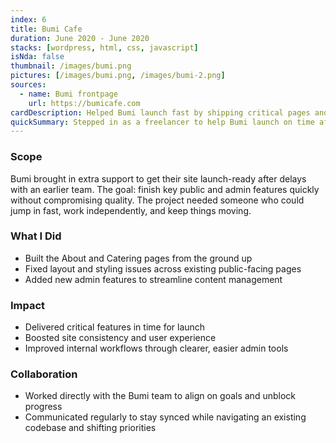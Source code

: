 ```yaml
---
index: 6
title: Bumi Cafe
duration: June 2020 - June 2020
stacks: [wordpress, html, css, javascript]
isNda: false
thumbnail: /images/bumi.png
pictures: [/images/bumi.png, /images/bumi-2.png]
sources:
  - name: Bumi frontpage
    url: https://bumicafe.com
cardDescription: Helped Bumi launch fast by shipping critical pages and fixing core issues
quickSummary: Stepped in as a freelancer to help Bumi launch on time after delays with the original team. Delivered two new pages, fixed styling issues across the site, and shipped admin features that improved internal workflows.
---
```

### Scope

Bumi brought in extra support to get their site launch-ready after delays with an earlier team. The goal: finish key public and admin features quickly without compromising quality. The project needed someone who could jump in fast, work independently, and keep things moving.

### What I Did

- Built the About and Catering pages from the ground up
- Fixed layout and styling issues across existing public-facing pages
- Added new admin features to streamline content management

### Impact

- Delivered critical features in time for launch
- Boosted site consistency and user experience
- Improved internal workflows through clearer, easier admin tools

### Collaboration

- Worked directly with the Bumi team to align on goals and unblock progress
- Communicated regularly to stay synced while navigating an existing codebase and shifting priorities